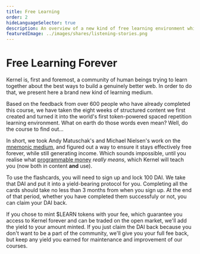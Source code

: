```yaml
---
title: Free Learning
order: 2
hideLanguageSelector: true
description: An overview of a new kind of free learning environment which still creates income.
featuredImage: ../images/shares/listening-stories.png
---
```


# Free Learning Forever

Kernel is, first and foremost, a community of human beings trying to learn together about the best ways to build a genuinely better web. In order to do that, we present here a brand new kind of learning medium. 

Based on the feedback from over 600 people who have already completed this course, we have taken the eight weeks of structured content we first created and turned it into the world's first token-powered spaced repetition learning environment. What on earth do those words even mean? Well, do the course to find out... 

In short, we took Andy Matuschak's and Michael Nielsen's work on the [mnemonic medium](/learn/module-4/remember), and figured out a way to ensure it stays effectively free forever, while still generating income. Which sounds impossible, until you realise what [programmable money](/learning/module-2/engineering) _really means_, which Kernel will teach you (now both in content **and** use). 

To use the flashcards, you will need to sign up and lock 100 DAI. We take that DAI and put it into a yield-bearing protocol for you. Completing all the cards should take no less than 3 months from when you sign up. At the end of that period, whether you have completed them successfuly or not, you can claim your DAI back. 

If you chose to mint $LEARN tokens with your fee, which guarantee you access to Kernel forever and can be traded on the open market, we'll add the yield to your amount minted. If you just claim the DAI back because you don't want to be a part of the community, we'll give you your full fee back, but keep any yield you earned for maintenance and improvement of our courses.